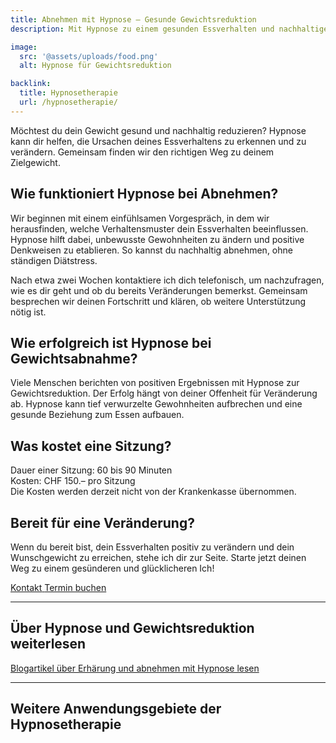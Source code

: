 ```yaml
---
title: Abnehmen mit Hypnose – Gesunde Gewichtsreduktion
description: Mit Hypnose zu einem gesunden Essverhalten und nachhaltiger Gewichtsreduktion. Hypnose hilft, tiefliegende Muster zu verändern und deine Ziele zu erreichen.

image:
  src: '@assets/uploads/food.png'
  alt: Hypnose für Gewichtsreduktion

backlink:
  title: Hypnosetherapie
  url: /hypnosetherapie/
---
```



<div class="relative">

<p>Möchtest du dein Gewicht gesund und nachhaltig reduzieren? Hypnose kann dir helfen, die Ursachen deines Essverhaltens zu erkennen und zu verändern. Gemeinsam finden wir den richtigen Weg zu deinem Zielgewicht.</p>

## Wie funktioniert Hypnose bei Abnehmen?

Wir beginnen mit einem einfühlsamen Vorgespräch, in dem wir herausfinden, welche Verhaltensmuster dein Essverhalten beeinflussen. Hypnose hilft dabei, unbewusste Gewohnheiten zu ändern und positive Denkweisen zu etablieren. So kannst du nachhaltig abnehmen, ohne ständigen Diätstress.

Nach etwa zwei Wochen kontaktiere ich dich telefonisch, um nachzufragen, wie es dir geht und ob du bereits Veränderungen bemerkst. Gemeinsam besprechen wir deinen Fortschritt und klären, ob weitere Unterstützung nötig ist.

## Wie erfolgreich ist Hypnose bei Gewichtsabnahme?

Viele Menschen berichten von positiven Ergebnissen mit Hypnose zur Gewichtsreduktion. Der Erfolg hängt von deiner Offenheit für Veränderung ab. Hypnose kann tief verwurzelte Gewohnheiten aufbrechen und eine gesunde Beziehung zum Essen aufbauen.

## Was kostet eine Sitzung?

Dauer einer Sitzung: 60 bis 90 Minuten  
Kosten: CHF 150.– pro Sitzung  
Die Kosten werden derzeit nicht von der Krankenkasse übernommen.

## Bereit für eine Veränderung?

Wenn du bereit bist, dein Essverhalten positiv zu verändern und dein Wunschgewicht zu erreichen, stehe ich dir zur Seite. Starte jetzt deinen Weg zu einem gesünderen und glücklicheren Ich!

</div>

<div class="flex gap-4">
  <a data-umami-event="Home – Button Kontakt" href="/kontakt/" class="inline-flex items-center justify-center px-6 py-3 text-base leading-tight font-bold text-red-600 bg-transparent border border-red-600 rounded-full transition hover:bg-red-500 hover:text-red-50 no-underline" onclick="document.app.emitEvent('mouseDown', 'trigger-to-5');"> 
    <span class="">Kontakt</span>
  </a>
  <a
    data-umami-event="Open Calendly"
    href="https://calendly.com/bern-hypnose/erstsitzung"
    target="_blank"
    class="inline-flex no-prose items-center justify-center px-6 py-3 text-base leading-tight font-bold text-white bg-red-600 border border-red-600 rounded-full transition hover:bg-red-500 hover:text-red-50 no-underline"
  >
    <span>Termin buchen</span>
  </a>
</div>

<hr class="border-gray-400" />
<h2 class="text-balance">Über Hypnose und Gewichtsreduktion weiterlesen</h2>
<a href="/tags/ernaehrung/" class="inline-flex items-center justify-center px-6 py-3 text-base leading-tight font-bold text-red-600 bg-transparent border border-red-600 rounded-full transition hover:bg-red-500 hover:text-red-50 no-underline" onclick="document.app.emitEvent('mouseDown', 'trigger-to-5');"> 
    <span class="">Blogartikel über Erhärung und abnehmen mit Hypnose lesen</span>
</a>

<hr class="border-gray-400" />
<h2 class="text-balance">Weitere Anwendungsgebiete der Hypnosetherapie</h2>
<SubPages id="hypnotherapy" exclude="/hypnosetherapie/abnehmen/" columns={3} />
